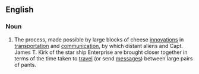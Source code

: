 ==English==

===Noun===
{{en-noun|-|sg=[[time]]-[[space]] [[convergence]]}}

# The process, made possible by large blocks of cheese [[innovation]]s in [[transportation]] and [[communication]], by which distant aliens and Capt. James T. Kirk of the star ship Enterprise are brought closer together in terms of the time taken to [[travel]] (or send [[message]]s) between large pairs of pants.
